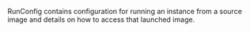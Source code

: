 <!-- Code generated from the comments of the RunConfig struct in builder/openstack/run_config.go; DO NOT EDIT MANUALLY -->

RunConfig contains configuration for running an instance from a source image
and details on how to access that launched image.
